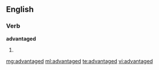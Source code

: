 ==English==

===Verb===
'''advantaged'''

# {{past of|[[advantage]]}}

[[mg:advantaged]]
[[ml:advantaged]]
[[te:advantaged]]
[[vi:advantaged]]